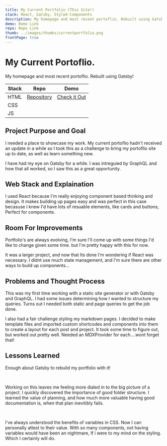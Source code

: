 ```yaml
---
title: My Current Portfolio (This Site!)
stack: React, Gatsby, Styled-Components
description: My homepage and most recent portoflio. Rebuilt using Gatsby!
demo: Demo Link
repo: Repo Link
thumb: ../images/thumbs/currentportfolio.png
frontPage: true
---
```



<ProjectHeader>

# My Current Portoflio.

My homepage and most recent portoflio. Rebuilt using Gatsby!

| Stack | Repo                                                         | Demo                                                        |
| ----- | ------------------------------------------------------------ | ----------------------------------------------------------- |
| HTML  | [Repository](https://github.com/IAmJohnOconnell/weather-app) | [Check it Out](https://weatherapp-iamjoconnell.netlify.app) |
| CSS   |                                                              |                                                             |
| JS    |                                                              |                                                             |

</ProjectHeader>

<ImgContainer>
	<GatsbyImage alt='IMAGE ALT TEXT' image={getImage(props.image)} />
</ImgContainer>

<ProjectDetailFlexContainer>

<ProjectSection>

## Project Purpose and Goal

I needed a place to showcase my work. My current portoflio hadn't received an update in a while so I took this as a challenge to bring my portoflio site up to date, as well as learn something new.

I have had my eye on Gatsby for a while. I was intreguied by GraphQL and how that all worked, so I saw this as a great opportunity.

</ProjectSection>

<ProjectSection>

## Web Stack and Explaination

I used React because I'm really enjoying component based thinking and design. It makes building up pages easy and was perfect in this case becasuse i knew I'd have lots of resuable elements, like cards and buttons; Perfect for components.

</ProjectSection>

<ProjectSection>

## Room For Improvements

Portfolio's are always evolving, I'm sure I'll come up with some things I'd like to change given some time. but I'm pretty happy with this for now.

It was a larger project, and now that Its done I'm wondering if React was necessary. I didnt use much state management, and I'm sure there are other ways to build up components...

</ProjectSection>

<ProjectSection>

## Problems and Thought Process

This was my first time working with a static site generator or with Gatsby and GraphQL. I had some issues determining how I wanted to structure my queries. Turns out I needed both static and page queries to get the job done.

I also had a fair challenge styling my markdown pages. I decided to make template files and imported custom shortcodes and components into them to create a layout for each post and project. It took some time to figure out, but worked out pretty well. Needed an MDXProvider for each....wont forget that!

</ProjectSection>

</ProjectDetailFlexContainer>

<LessonsLearned>

## Lessons Learned

Enough about Gatsby to rebuild my portfolio with it!

<br />

Working on this leaves me feeling more dialed in to the big picture of a project. I quickly discovered the importance of good folder structure. I learned
the value of planning, and how much more valuable having good documentation is, when that plan inevitibly fails.

<br />

I've always understood the benefits of variables in CSS. Now I can personally attest to their value. With so many components, not having variables would have been an nightmare, If i were to my mind on the styling. Which I certainly will do.

</LessonsLearned>
